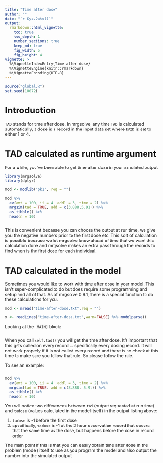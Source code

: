 ```yaml
---
title: "Time after dose"
author: ""
date: "`r Sys.Date()`"
output: 
  rmarkdown::html_vignette: 
    toc: true
    toc_depth: 1
    number_sections: true
    keep_md: true
    fig_width: 5
    fig_height: 4
vignette: >
  %\VignetteIndexEntry{Time after dose}
  %\VignetteEngine{knitr::rmarkdown}
  %\VignetteEncoding{UTF-8}
---
```


```r
source("global.R")
set.seed(10072)
```

# Introduction

`TAD` stands for time after dose.  In mrgsolve, any time `TAD` is calculated
automatically, a dose is a record in the input data set where `EVID` is set to 
either 1 or 4. 

# TAD calculated as runtime argument

For a while, you've been able to get time after dose in your simulated output

```r
library(mrgsolve)
library(dplyr)

mod <- modlib("pk1", req = "")

mod %>% 
  ev(amt = 100, ii = 4, addl = 3, time = 2) %>%
  mrgsim(tad = TRUE, add = c(3.888,5.91)) %>% 
  as_tibble() %>% 
  head(n = 10)
  
```

This is convenient because you can choose the output at run time, 
we give you the negative numbers prior to the first dose etc.  This 
sort of calculation is possible because we let mrgsolve know 
ahead of time that we want this calculation done and mrgsolve
makes an extra pass through the records to find when is the 
first dose for each individual.

# TAD calculated in the model
Sometimes you would like to work with time after dose in
your model.  This isn't super-complicated to do but does 
require some programming and setup and all of that. As of 
mrgsolve 0.9.1, there is a special function to do these 
calculations for you.

```r
mod <- mread("time-after-dose.txt",req = "")
```

```r
x <- readLines("time-after-dose.txt",warn=FALSE) %>% modelparse()
```

Looking at the `[MAIN]` block:
```c

```

When you call `self.tad()` you will get the time after dose.  It's
important that this gets called on every record ... specifically every dosing 
record.  It will not work properly if it is not called every record and there 
is no check at this time to make sure you follow that rule.  So please follow 
the rule.

To see an example:

```c
```

```r
mod %>% 
  ev(amt = 100, ii = 4, addl = 3, time = 2) %>%
  mrgsim(tad = TRUE, add = c(3.888, 5.91)) %>% 
  as_tibble() %>% 
  head(n = 10)
```

You will notice two differences between `tad` (output requested at 
run time) and `tadose` (values calculated in the model itself) in the 
output listing above:  

1. `tadose` is -1 before the first dose
1. specifically, `tadose` is -1 at the 2 hour observation record
   that occurs that the same time as the dose, but happens before 
   the dose in record order

The main point if this is that you can easily obtain time after 
dose in the problem (model) itself to use as you program the model
and also output the number into the simulated output.
